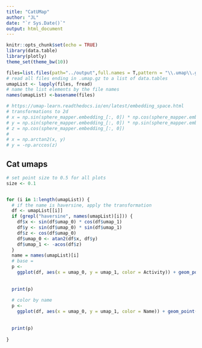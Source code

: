 ```yaml
---
title: "CatUMap"
author: "JL"
date: "`r Sys.Date()`"
output: html_document
---
```


```r
knitr::opts_chunk$set(echo = TRUE)
library(data.table)
library(plotly)
theme_set(theme_bw(10))
```

```r

files=list.files(path="../output",full.names = T,pattern = "\\.umap\\.gz$")
# read all files ending in .umap.gz to a list of data.tables
umapList <- lapply(files, fread)
# name the list elements by the file names
names(umapList) <-basename(files) 

# https://umap-learn.readthedocs.io/en/latest/embedding_space.html
# transformations to 2d
# x = np.sin(sphere_mapper.embedding_[:, 0]) * np.cos(sphere_mapper.embedding_[:, 1])
# y = np.sin(sphere_mapper.embedding_[:, 0]) * np.sin(sphere_mapper.embedding_[:, 1])
# z = np.cos(sphere_mapper.embedding_[:, 0])
#
# x = np.arctan2(x, y)
# y = -np.arccos(z)
```

## Cat umaps

```r
# set point size to 0.5 for all plots
size <- 0.1


for (i in 1:length(umapList)) {
  # if the name is haversine, apply the transformation
  df <- umapList[[i]]
  if (grepl("haversine", names(umapList)[i])) {
    df$x <- sin(df$umap_0) * cos(df$umap_1)
    df$y <- sin(df$umap_0) * sin(df$umap_1)
    df$z <- cos(df$umap_0)
    df$umap_0 <- atan2(df$x, df$y)
    df$umap_1 <- -acos(df$z)
  }
  name = names(umapList)[i]
  # base =
  p <-
    ggplot(df, aes(x = umap_0, y = umap_1, color = Activity)) + geom_point(alpha =
                                                                             0.5, size =
                                                                             size) + ggtitle(paste("Cat UMAP", name))
  print(p)
  
  # color by name
  p <-
    ggplot(df, aes(x = umap_0, y = umap_1, color = Name)) + geom_point(alpha =
                                                                         0.5, size =
                                                                         size) + ggtitle(paste("Cat UMAP", name))
  print(p)
  
}

```
